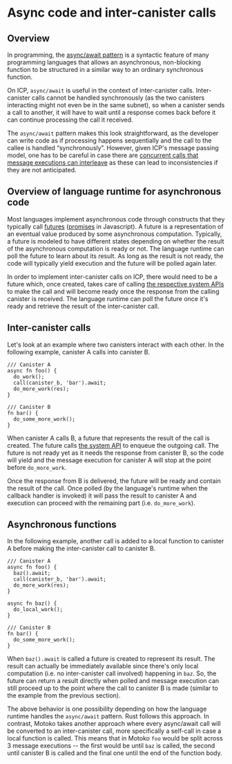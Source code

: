 # Async code and inter-canister calls

## Overview

In programming, the [async/await pattern](https://en.wikipedia.org/wiki/Async/await) is a syntactic feature of many programming languages that allows an asynchronous, non-blocking function to be structured in a similar way to an ordinary synchronous function.


On ICP, `async/await` is useful in the context of inter-canister calls. Inter-canister calls cannot be handled synchronously (as the two canisters
interacting might not even be in the same subnet), so when a canister sends a call to another, it will have to wait until a response comes back
before it can continue processing the call it received.


The `async/await` pattern makes this look straightforward, as the developer can write code as if processing happens sequentially and the call to
the callee is handled “synchronously”. However, given ICP's message passing model, one has to be careful in case there are [concurrent calls that
message executions can interleave](https://internetcomputer.org/docs/current/references/message-execution-properties/) as these can lead to inconsistencies if they are not anticipated.

## Overview of language runtime for asynchronous code


Most languages implement asynchronous code through constructs that they typically call [futures](https://docs.rs/futures/latest/futures/)
([promises](https://developer.mozilla.org/en-US/docs/Web/JavaScript/Reference/Global_Objects/Promise) in Javascript). A future is a representation
of an eventual value produced by some asynchronous computation. Typically, a future is modeled to have different states depending on whether the
result of the asynchronous computation is ready or not. The language runtime can poll the future to learn about its result. As long as the result
is not ready, the code will typically yield execution and the future will be polled again later.


In order to implement inter-canister calls on ICP, there would need to be a future which, once created, takes care of calling
[the respective system APIs](https://internetcomputer.org/docs/current/references/ic-interface-spec#system-api-call) to make the call and will
become ready once the response from the calling canister is received. The language runtime can poll the future once it's ready and retrieve the
result of the inter-canister call.


## Inter-canister calls


Let's look at an example where two canisters interact with each other. In the following example, canister A calls into canister B.


```
/// Canister A
async fn foo() {
  do_work();
  call(canister_b, 'bar').await;
  do_more_work(res);
}

/// Canister B
fn bar() {
  do_some_more_work();
}
```


When canister A calls B, a future that represents the result of the call is created. The future calls [the system API](https://internetcomputer.org/docs/current/references/ic-interface-spec#system-api-call)
to enqueue the outgoing call. The future is not ready yet as it needs the response from canister B, so the code will yield and the message
execution for canister A will stop at the point before `do_more_work`.


Once the response from B is delivered, the future will be ready and contain the result of the call. Once polled (by the language's runtime when
the callback handler is invoked) it will pass the result to canister A and execution can proceed with the remaining part (i.e. `do_more_work`).


## Asynchronous functions


In the following example, another call is added to a local function to canister A before making the inter-canister call to canister B.


```
/// Canister A
async fn foo() {
  baz().await;
  call(canister_b, 'bar').await;
  do_more_work(res);
}

async fn baz() {
  do_local_work();
}

/// Canister B
fn bar() {
  do_some_more_work();
}
```


When `baz().await` is called a future is created to represent its result. The result can actually be immediately available since there's only
local computation (i.e. no inter-canister call involved) happening in `baz`. So, the future can return a result directly when polled and message
execution can still proceed up to the point where the call to canister B is made (similar to the example from the previous section).

The above behavior is one possibility depending on how the language runtime handles the `async/await` pattern. Rust follows this approach.
In contrast, Motoko takes another approach where every async/await call will be converted to an inter-canister call, more specifically a self-call
in case a local function is called. This means that in Motoko `foo` would be split across 3 message executions -- the first would be until `baz` is
called, the second until canister B is called and the final one until the end of the function body.
